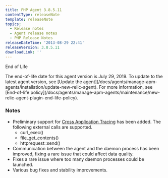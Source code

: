 ```yaml
---
title: PHP Agent 3.8.5.11
contentType: releaseNote
template: releaseNote
topics:
  - Release notes
  - Agent release notes
  - PHP Release Notes
releaseDateTime: '2013-08-29 22:41'
releaseVersion: 3.8.5.11
downloadLink: ''
---
```


End of Life

<Callout variant="important">
  The end-of-life date for this agent version is July 29, 2019. To update to the latest agent version, see [Update the agent](/docs/agents/manage-apm-agents/installation/update-new-relic-agent). For more information, see [End-of-life policy](/docs/agents/manage-apm-agents/maintenance/new-relic-agent-plugin-end-life-policy).
</Callout>

### Notes

* Preliminary support for [Cross Application Tracing](https://newrelic.com/docs/traces/cross-application-traces) has been added. The following external calls are supported.
  * curl_exec()
  * file_get_contents()
  * httprequest::send()
* Communication between the agent and the daemon process has been improved, fixing a rare issue that could affect data quality.
* Fixes a rare issue where too many daemon processes could be launched.
* Various bug fixes and stability improvements.
